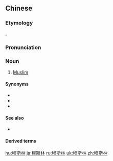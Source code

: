 ==Chinese==
{{zh-forms|gloss=-|alt=慕斯林}}
{{wikipedia|lang=zh}}

===Etymology===
{{bor|zh|ar|مُسْلِم}}.

===Pronunciation===
{{zh-pron
|m=mùsīlín
|c=muk6 si1 lam4
|cat=n
}}

===Noun===
{{zh-noun}}

# [[Muslim]] {{gloss|believer of Islam}}
#: {{zh-x|你 知道{dao} ^中國 有 多少{shao} 穆斯林 嗎？|Do you know how many Muslims are there in China?}}

====Synonyms====
* {{zh-l|清真}}
* {{zh-l|伊斯蘭教徒}}
* {{zh-l|回教徒}}

====See also====
* {{zh-l|伊斯蘭}}

====Derived terms====
{{zh-der|穆斯林世界}}

{{zh-cat|Religion}}

[[hu:穆斯林]]
[[ja:穆斯林]]
[[ru:穆斯林]]
[[uk:穆斯林]]
[[zh:穆斯林]]